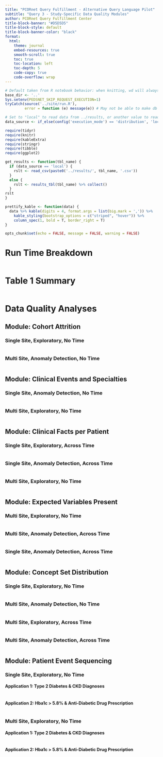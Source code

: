 ```yaml
---
title: "PCORnet Query Fulfillment - Alternative Query Language Pilot"
subtitle: "Query 3 - Study-Specific Data Quality Modules"
author: PCORnet Query Fulfillment Center
title-block-banner: "#D5D5D5"
title-block-style: default
title-block-banner-color: "black"
format:
  html: 
    theme: journal
    embed-resources: true
    smooth-scroll: true
    toc: true
    toc-location: left
    toc-depth: 5
    code-copy: true
    code-overflow: wrap
---
```


```r
# Default taken from R notebook behavior: when knitting, wd will always be location of notebook
base_dir <- '..'
Sys.setenv(PEDSNET_SKIP_REQUEST_EXECUTION=1)
tryCatch(source('../site/run.R'),
         error = function (e) message(e)) # May not be able to make db connection

# Set to "local" to read data from ../results, or another value to read from db
data_source <- if_else(config('execution_mode') == 'distribution', 'local', 'not_local')

require(tidyr)
require(knitr)
require(kableExtra)
require(stringr)
require(tibble)
require(ggplot2)

get_results <- function(tbl_name) {
  if (data_source == 'local') {
    rslt <- read_csv(paste0('../results/', tbl_name, '.csv'))
  }
  else {
    rslt <- results_tbl(tbl_name) %>% collect()
  }
rslt
}

prettify_kable <- function(data) {
  data %>% kable(digits = 4, format.args = list(big.mark = ',')) %>%
    kable_styling(bootstrap_options = c("striped", "hover")) %>%
    column_spec(1, bold = T, border_right = T)
}

opts_chunk$set(echo = FALSE, message = FALSE, warning = FALSE)

```

# Run Time Breakdown
```r

```

# Table 1 Summary
```r

```

# Data Quality Analyses

## Module: Cohort Attrition

### Single Site, Exploratory, No Time
```r

```

### Multi Site, Anomaly Detection, No Time
```r

```

## Module: Clinical Events and Specialties

### Single Site, Anomaly Detection, No Time
```r

```

### Multi Site, Exploratory, No Time
```r

```

## Module: Clinical Facts per Patient

### Single Site, Exploratory, Across Time
```r

```

### Single Site, Anomaly Detection, Across Time
```r

```

### Multi Site, Exploratory, No Time
```r

```

## Module: Expected Variables Present

### Multi Site, Exploratory, No Time
```r

```

### Multi Site, Anomaly Detection, Across Time
```r

```

### Single Site, Anomaly Detection, Across Time
```r

```

## Module: Concept Set Distribution

### Single Site, Exploratory, No Time
```r

```

### Multi Site, Anomaly Detection, No Time
```r

```

### Multi Site, Exploratory, Across Time
```r

```

### Multi Site, Anomaly Detection, Across Time
```r

```

## Module: Patient Event Sequencing

### Single Site, Exploratory, No Time

#### Application 1: Type 2 Diabetes & CKD Diagnoses
```r

```

#### Application 2: Hba1c > 5.8% & Anti-Diabetic Drug Prescription
```r

```

### Multi Site, Exploratory, No Time

#### Application 1: Type 2 Diabetes & CKD Diagnoses
```r

```

#### Application 2: Hba1c > 5.8% & Anti-Diabetic Drug Prescription
```r

```